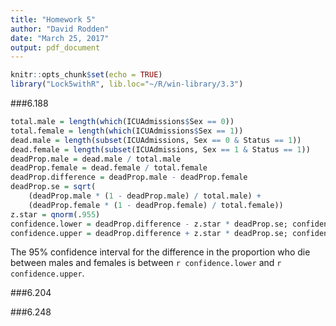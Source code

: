 ```yaml
---
title: "Homework 5"
author: "David Rodden"
date: "March 25, 2017"
output: pdf_document
---
```


```r
knitr::opts_chunk$set(echo = TRUE)
library("Lock5withR", lib.loc="~/R/win-library/3.3")
```

###6.188
```r
total.male = length(which(ICUAdmissions$Sex == 0))
total.female = length(which(ICUAdmissions$Sex == 1))
dead.male = length(subset(ICUAdmissions, Sex == 0 & Status == 1))
dead.female = length(subset(ICUAdmissions, Sex == 1 & Status == 1))
deadProp.male = dead.male / total.male
deadProp.female = dead.female / total.female
deadProp.difference = deadProp.male - deadProp.female
deadProp.se = sqrt(
    (deadProp.male * (1 - deadProp.male) / total.male) + 
    (deadProp.female * (1 - deadProp.female) / total.female))
z.star = qnorm(.955)
confidence.lower = deadProp.difference - z.star * deadProp.se; confidence.lower
confidence.upper = deadProp.difference + z.star * deadProp.se; confidence.upper
```

The 95% confidence interval for the difference in the proportion who die between males and females is between `r confidence.lower` and `r confidence.upper`.

###6.204

###6.248
